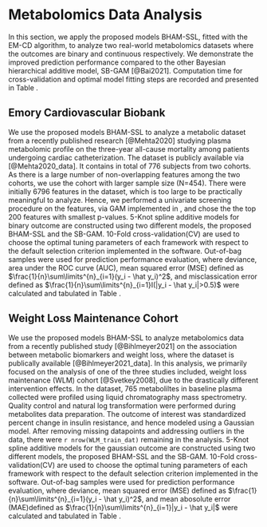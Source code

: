 # Metabolomics Data Analysis
\label{sec:real_data}

In this section, we apply the proposed models BHAM-SSL, fitted with the EM-CD algorithm, to analyze two real-world metabolomics datasets where the outcomes are binary and continuous respectively. We demonstrate the improved prediction performance compared to the other Bayesian hierarchical additive model, SB-GAM [@Bai2021]. Computation time for cross-validation and optimal model fitting steps are recorded and presented in Table \ref{tab:time_real_data}.
\begin{center}
Table \ref{tab:time_real_data} here
\end{center}

## Emory Cardiovascular Biobank
We use the proposed models BHAM-SSL to analyze a metabolic dataset from a recently published research [@Mehta2020] studying plasma metabolomic profile on the three-year all-cause mortality among patients undergoing cardiac catheterization. The dataset is publicly available via \textit{Dryad} [@Mehta2020_data]. It contains in total of 776 subjects from two cohorts. As there is a large number of non-overlapping features among the two cohorts, we use the cohort with larger sample size (N=454). There were initially 6796 features in the dataset, which is too large to be practically meaningful to analyze. Hence, we performed a univariate screening procedure on the features, via GAM implemented in \texttt{mgcv}, and chose the the top 200 features with smallest p-values. 5-Knot spline additive models for binary outcome are constructed using two different models, the proposed BHAM-SSL and the SB-GAM. 10-Fold cross-validation(CV) are used to choose the optimal tuning parameters of each framework with respect to the default selection criterion implemented in the software. Out-of-bag samples were used for prediction performance evaluation, where deviance, area under the ROC curve (AUC), mean squared error (MSE) defined as $\frac{1}{n}\sum\limits^{n}_{i=1}(y_i - \hat y_i)^2$, and misclassication error defined as $\frac{1}{n}\sum\limits^{n}_{i=1}I(|y_i - \hat y_i|>0.5)$ were calculated and tabulated in Table \ref{tab:ECB_res}.
\begin{center}
Table \ref{tab:ECB_res} here
\end{center}

## Weight Loss Maintenance Cohort 
We use the proposed models BHAM-SSL to analyze metabolomics data from a recently published study [@Bihlmeyer2021] on the association between metabolic biomarkers and weight loss, where the dataset is publically available [@Bihlmeyer2021_data]. In this analysis, we primarily focused on the analysis of one of the three studies included, weight loss maintenance (WLM) cohort [@Svetkey2008], due to the drastically different intervention effects. In the dataset, 765 metaboliltes in baseline plasma collected were profiled using liquid chromatography mass spectrometry. Quality control and natural log transformation were performed during metabolites data preparation. The outcome of interest was standardized percent change in insulin resistance, and hence modeled using a Gaussian model. After removing missing datapoints and addressing outliers in the data, there were `r nrow(WLM_train_dat)` remaining in the analysis. 5-Knot spline additive models for the gaussian outcome are constructed using two different models, the proposed BHAM-SSL and the SB-GAM. 10-Fold cross-validation(CV) are used to choose the optimal tuning parameters of each framework with respect to the default selection criterion implemented in the software. Out-of-bag samples were used for prediction performance evaluation, where deviance, mean squared error (MSE) defined as $\frac{1}{n}\sum\limits^{n}_{i=1}(y_i - \hat y_i)^2$, and mean abosolute error (MAE)defined as $\frac{1}{n}\sum\limits^{n}_{i=1}|y_i - \hat y_i|$ were calculated and tabulated in Table \ref{tab:WLM_res}.
\begin{center}
Table \ref{tab:WLM_res} here
\end{center}
